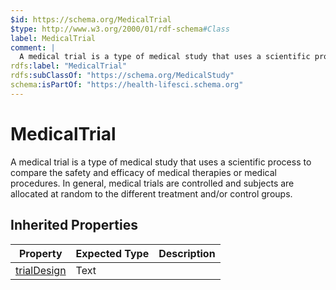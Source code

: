 ```yaml
---
$id: https://schema.org/MedicalTrial
$type: http://www.w3.org/2000/01/rdf-schema#Class
label: MedicalTrial
comment: |
  A medical trial is a type of medical study that uses a scientific process to compare the safety and efficacy of medical therapies or medical procedures. In general, medical trials are controlled and subjects are allocated at random to the different treatment and/or control groups.
rdfs:label: "MedicalTrial"
rdfs:subClassOf: "https://schema.org/MedicalStudy"
schema:isPartOf: "https://health-lifesci.schema.org"
---
```


# MedicalTrial

A medical trial is a type of medical study that uses a scientific process to compare the safety and efficacy of medical therapies or medical procedures. In general, medical trials are controlled and subjects are allocated at random to the different treatment and/or control groups.

## Inherited Properties

| Property | Expected Type | Description |
| --- | --- | --- |
| [trialDesign](https://schema.org/trialDesign) | Text |  |
